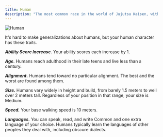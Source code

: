 ```yaml
---
title: Human
description: "The most common race in the world of Jujutsu Kaisen, with no inherent supernatural traits"
---
```


<img
  src="/images/races/human.png"
  alt="Human"
/>

It's hard to make generalizations about humans, but your human character has these traits.

***Ability Score Increase.*** Your ability scores each increase by 1.

***Age.*** Humans reach adulthood in their late teens and live less than a century.

***Alignment.*** Humans tend toward no particular alignment. The best and the worst are found among them.

***Size.*** Humans vary widely in height and build, from barely 1.5 meters to well over 2 meters tall. Regardless of your position in that range, your size is Medium.

***Speed.*** Your base walking speed is 10 meters.

***Languages.*** You can speak, read, and write Common and one extra language of your choice. Humans typically learn the languages of other peoples they deal with, including obscure dialects.
